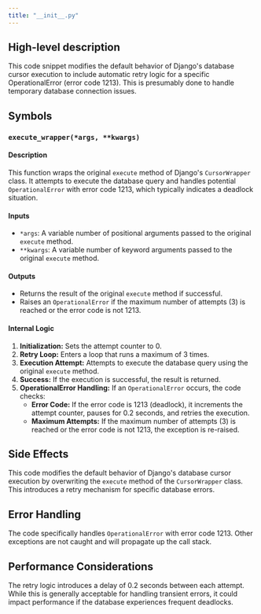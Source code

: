 ```yaml
---
title: "__init__.py"
---
```


## High-level description
This code snippet modifies the default behavior of Django's database cursor execution to include automatic retry logic for a specific OperationalError (error code 1213). This is presumably done to handle temporary database connection issues.

## Symbols

### `execute_wrapper(*args, **kwargs)`
#### Description
This function wraps the original `execute` method of Django's `CursorWrapper` class. It attempts to execute the database query and handles potential `OperationalError` with error code 1213, which typically indicates a deadlock situation. 

#### Inputs
* `*args`:  A variable number of positional arguments passed to the original `execute` method.
* `**kwargs`: A variable number of keyword arguments passed to the original `execute` method.

#### Outputs
* Returns the result of the original `execute` method if successful.
* Raises an `OperationalError` if the maximum number of attempts (3) is reached or the error code is not 1213.

#### Internal Logic
1. **Initialization:** Sets the attempt counter to 0.
2. **Retry Loop:** Enters a loop that runs a maximum of 3 times.
3. **Execution Attempt:** Attempts to execute the database query using the original `execute` method.
4. **Success:** If the execution is successful, the result is returned.
5. **OperationalError Handling:** If an `OperationalError` occurs, the code checks:
    * **Error Code:** If the error code is 1213 (deadlock), it increments the attempt counter, pauses for 0.2 seconds, and retries the execution.
    * **Maximum Attempts:** If the maximum number of attempts (3) is reached or the error code is not 1213, the exception is re-raised.

## Side Effects
This code modifies the default behavior of Django's database cursor execution by overwriting the `execute` method of the `CursorWrapper` class. This introduces a retry mechanism for specific database errors.

## Error Handling
The code specifically handles `OperationalError` with error code 1213. Other exceptions are not caught and will propagate up the call stack.

## Performance Considerations
The retry logic introduces a delay of 0.2 seconds between each attempt. While this is generally acceptable for handling transient errors, it could impact performance if the database experiences frequent deadlocks. 

